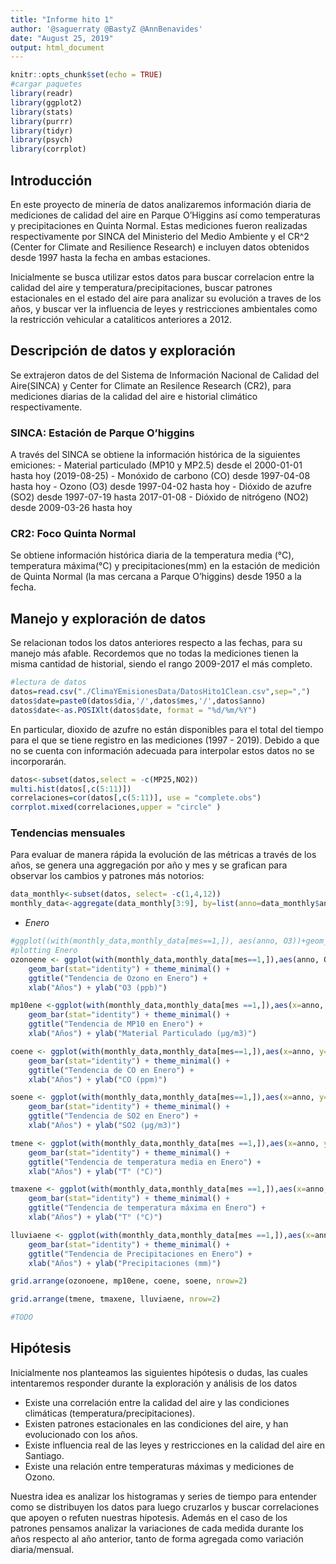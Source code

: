 ```yaml
---
title: "Informe hito 1"
author: '@saguerraty @BastyZ @AnnBenavides'
date: "August 25, 2019"
output: html_document
---
```


```r
knitr::opts_chunk$set(echo = TRUE)
#cargar paquetes
library(readr)
library(ggplot2)
library(stats)
library(purrr)
library(tidyr)
library(psych)
library(corrplot)
```

## Introducción

En este proyecto de minería de datos analizaremos información diaria de mediciones de calidad del aire en Parque O'Higgins así como temperaturas y precipitaciones en Quinta Normal. Estas mediciones fueron realizadas respectivamente por SINCA del Ministerio del Medio Ambiente y el CR^2 (Center for Climate and Resilience Research) e incluyen datos obtenidos desde 1997 hasta la fecha en ambas estaciones.

Inicialmente se busca utilizar estos datos para buscar correlacion entre la calidad del aire y temperatura/precipitaciones, buscar patrones estacionales en el estado del aire para analizar su evolución a traves de los años, y buscar ver la influencia de leyes y restricciones ambientales como la restricción vehicular a cataliticos anteriores a 2012.

## Descripción de datos y exploración
Se extrajeron datos de del Sistema de Información Nacional de Calidad del Aire(SINCA) y Center for Climate an Resilence Research (CR2), para mediciones diarias de la calidad del aire e historial climático respectivamente.

### SINCA: Estación de Parque O'higgins
A través del SINCA se obtiene la información histórica de la siguientes emiciones:
- Material particulado (MP10 y MP2.5) desde el 2000-01-01 hasta hoy (2019-08-25)
- Monóxido de carbono (CO) desde 1997-04-08 hasta hoy
- Ozono (O3) desde 1997-04-02 hasta hoy
- Dióxido de azufre (SO2) desde 1997-07-19 hasta 2017-01-08
- Dióxido de nitrógeno (NO2) desde 2009-03-26 hasta hoy

### CR2: Foco Quinta Normal
Se obtiene información histórica diaria de la temperatura media (°C), temperatura máxima(°C) y precipitaciones(mm) en la estación de medición de Quinta Normal (la mas cercana a Parque O'higgins) desde 1950 a la fecha.

## Manejo y exploración de datos
Se relacionan todos los datos anteriores respecto a las fechas, para su manejo más afable. Recordemos que no todas la mediciones tienen la misma cantidad de historial, siendo el rango 2009-2017 el más completo. 
```r
#lectura de datos
datos=read.csv("./ClimaYEmisionesData/DatosHito1Clean.csv",sep=",")
datos$date=paste0(datos$dia,'/',datos$mes,'/',datos$anno)
datos$date<-as.POSIXlt(datos$date, format = "%d/%m/%Y")
```
En particular, dioxido de azufre no están disponibles para el total del tiempo para el que se tiene registro en las mediciones (1997 - 2019). Debido a que no se cuenta con información adecuada para interpolar estos datos no se incorporarán.
```r
datos<-subset(datos,select = -c(MP25,NO2))
multi.hist(datos[,c(5:11)])
correlaciones=cor(datos[,c(5:11)], use = "complete.obs")
corrplot.mixed(correlaciones,upper = "circle" )
```

<!-- # TODO: promedios mensuales y comparación anual de dichos meses (ej. Abril 97-19) -->

### Tendencias mensuales
Para evaluar de manera rápida la evolución de las métricas a través de los años, se genera una aggregación por año y mes y se grafican para observar los cambios y patrones más notorios:
```r
data_monthly<-subset(datos, select= -c(1,4,12))
monthly_data<-aggregate(data_monthly[3:9], by=list(anno=data_monthly$anno, mes=data_monthly$mes), FUN = mean)

```
- *Enero*
```r
#ggplot((with(monthly_data,monthly_data[mes==1,]), aes(anno, O3))+geom_point(mapping=aes(anno, O3))
#plotting Enero
ozonoene <- ggplot(with(monthly_data,monthly_data[mes==1,]),aes(anno, O3)) + 
    geom_bar(stat="identity") + theme_minimal() +
    ggtitle("Tendencia de Ozono en Enero") +
    xlab("Años") + ylab("O3 (ppb)")

mp10ene <-ggplot(with(monthly_data,monthly_data[mes ==1,]),aes(x=anno, y=MP10)) + 
    geom_bar(stat="identity") + theme_minimal() +
    ggtitle("Tendencia de MP10 en Enero") +
    xlab("Años") + ylab("Material Particulado (µg∕m3)")

coene <- ggplot(with(monthly_data,monthly_data[mes==1,]),aes(x=anno, y=CO)) + 
    geom_bar(stat="identity") + theme_minimal() +
    ggtitle("Tendencia de CO en Enero") +
    xlab("Años") + ylab("CO (ppm)")

soene <- ggplot(with(monthly_data,monthly_data[mes==1,]),aes(x=anno, y=SO2)) + 
    geom_bar(stat="identity") + theme_minimal() +
    ggtitle("Tendencia de SO2 en Enero") +
    xlab("Años") + ylab("SO2 (µg∕m3)")

tmene <- ggplot(with(monthly_data,monthly_data[mes ==1,]),aes(x=anno, y=Tmedia)) + 
    geom_bar(stat="identity") + theme_minimal() +
    ggtitle("Tendencia de temperatura media en Enero") +
    xlab("Años") + ylab("T° (°C)")

tmaxene <- ggplot(with(monthly_data,monthly_data[mes ==1,]),aes(x=anno, y=Tmax)) + 
    geom_bar(stat="identity") + theme_minimal() +
    ggtitle("Tendencia de temperatura máxima en Enero") +
    xlab("Años") + ylab("T° (°C)")

lluviaene <- ggplot(with(monthly_data,monthly_data[mes ==1,]),aes(x=anno, y=Precipitaciones)) + 
    geom_bar(stat="identity") + theme_minimal() +
    ggtitle("Tendencia de Precipitaciones en Enero") +
    xlab("Años") + ylab("Precipitaciones (mm)")

grid.arrange(ozonoene, mp10ene, coene, soene, nrow=2)

grid.arrange(tmene, tmaxene, lluviaene, nrow=2)
```
<!-- - *Febrero* -->
<!-- ```{r} -->
<!-- ggplot(with(monthly_data,monthly_data[mes==2,]),aes(x=anno, y=O3)) +  -->
<!--     geom_bar(stat="identity") + theme_minimal() + -->
<!--     ggtitle("Tendencia de Ozono en Febrero") + -->
<!--     xlab("Años") + ylab("O3 (ppb)") -->

<!-- ggplot(with(monthly_data,monthly_data[mes ==2,]),aes(x=anno, y=MP10)) +  -->
<!--     geom_bar(stat="identity") + theme_minimal() + -->
<!--     ggtitle("Tendencia de MP10 en Febrero") + -->
<!--     xlab("Años") + ylab("Material Particulado (µg∕m3)") -->

<!-- ggplot(with(monthly_data,monthly_data[mes==2,]),aes(x=anno, y=CO)) +  -->
<!--     geom_bar(stat="identity") + theme_minimal() + -->
<!--     ggtitle("Tendencia de CO en Febrero") + -->
<!--     xlab("Años") + ylab("CO (ppm)") -->

<!-- ggplot(with(monthly_data,monthly_data[mes==2,]),aes(x=anno, y=SO2)) +  -->
<!--     geom_bar(stat="identity") + theme_minimal() + -->
<!--     ggtitle("Tendencia de SO2 en Febrero") + -->
<!--     xlab("Años") + ylab("SO2 (µg∕m3)") -->

<!-- ggplot(with(monthly_data,monthly_data[mes ==2,]),aes(x=anno, y=Tmedia)) +  -->
<!--     geom_bar(stat="identity") + theme_minimal() + -->
<!--     ggtitle("Tendencia de temperatura media en Febrero") + -->
<!--     xlab("Años") + ylab("T° (°C)") -->

<!-- ggplot(with(monthly_data,monthly_data[mes ==2,]),aes(x=anno, y=Tmax)) +  -->
<!--     geom_bar(stat="identity") + theme_minimal() + -->
<!--     ggtitle("Tendencia de temperatura máxima en Febrero") + -->
<!--     xlab("Años") + ylab("T° (°C)") -->

<!-- ggplot(with(monthly_data,monthly_data[mes ==2,]),aes(x=anno, y=Precipitaciones)) +  -->
<!--     geom_bar(stat="identity") + theme_minimal() + -->
<!--     ggtitle("Tendencia de Precipitaciones en Febrero") + -->
<!--     xlab("Años") + ylab("Precipitaciones (mm)") -->
<!-- ``` -->
<!-- - *Marzo* -->
<!-- ```{r} -->
<!-- ggplot(with(monthly_data,monthly_data[mes==3,]),aes(x=anno, y=O3)) +  -->
<!--     geom_bar(stat="identity") + theme_minimal() + -->
<!--     ggtitle("Tendencia de Ozono en Marzo") + -->
<!--     xlab("Años") + ylab("O3 (ppb)") -->

<!-- ggplot(with(monthly_data,monthly_data[mes ==3,]),aes(x=anno, y=MP10)) +  -->
<!--     geom_bar(stat="identity") + theme_minimal() + -->
<!--     ggtitle("Tendencia de MP10 en Marzo") + -->
<!--     xlab("Años") + ylab("Material Particulado (µg∕m3)") -->

<!-- ggplot(with(monthly_data,monthly_data[mes==3,]),aes(x=anno, y=CO)) +  -->
<!--     geom_bar(stat="identity") + theme_minimal() + -->
<!--     ggtitle("Tendencia de CO en Marzo") + -->
<!--     xlab("Años") + ylab("CO (ppm)") -->

<!-- ggplot(with(monthly_data,monthly_data[mes==3,]),aes(x=anno, y=SO2)) +  -->
<!--     geom_bar(stat="identity") + theme_minimal() + -->
<!--     ggtitle("Tendencia de SO2 en Marzo") + -->
<!--     xlab("Años") + ylab("SO2 (µg∕m3)") -->

<!-- ggplot(with(monthly_data,monthly_data[mes ==3,]),aes(x=anno, y=Tmedia)) +  -->
<!--     geom_bar(stat="identity") + theme_minimal() + -->
<!--     ggtitle("Tendencia de temperatura media en Marzo") + -->
<!--     xlab("Años") + ylab("T° (°C)") -->

<!-- ggplot(with(monthly_data,monthly_data[mes ==3,]),aes(x=anno, y=Tmax)) +  -->
<!--     geom_bar(stat="identity") + theme_minimal() + -->
<!--     ggtitle("Tendencia de temperatura máxima en Marzo") + -->
<!--     xlab("Años") + ylab("T° (°C)") -->

<!-- ggplot(with(monthly_data,monthly_data[mes ==3,]),aes(x=anno, y=Precipitaciones)) +  -->
<!--     geom_bar(stat="identity") + theme_minimal() + -->
<!--     ggtitle("Tendencia de Precipitaciones en Marzo") + -->
<!--     xlab("Años") + ylab("Precipitaciones (mm)") -->
<!-- ``` -->
<!-- - *Abril* -->
<!-- ```{r} -->
<!-- ggplot(with(monthly_data,monthly_data[mes==4,]),aes(x=anno, y=O3)) +  -->
<!--     geom_bar(stat="identity") + theme_minimal() + -->
<!--     ggtitle("Tendencia de Ozono en Abril") + -->
<!--     xlab("Años") + ylab("O3 (ppb)") -->

<!-- ggplot(with(monthly_data,monthly_data[mes ==4,]),aes(x=anno, y=MP10)) +  -->
<!--     geom_bar(stat="identity") + theme_minimal() + -->
<!--     ggtitle("Tendencia de MP10 en Abril") + -->
<!--     xlab("Años") + ylab("Material Particulado (µg∕m3)") -->

<!-- ggplot(with(monthly_data,monthly_data[mes==4,]),aes(x=anno, y=CO)) +  -->
<!--     geom_bar(stat="identity") + theme_minimal() + -->
<!--     ggtitle("Tendencia de CO en Abril") + -->
<!--     xlab("Años") + ylab("CO (ppm)") -->

<!-- ggplot(with(monthly_data,monthly_data[mes==4,]),aes(x=anno, y=SO2)) +  -->
<!--     geom_bar(stat="identity") + theme_minimal() + -->
<!--     ggtitle("Tendencia de SO2 en Abril") + -->
<!--     xlab("Años") + ylab("SO2 (µg∕m3)") -->

<!-- ggplot(with(monthly_data,monthly_data[mes ==4,]),aes(x=anno, y=Tmedia)) +  -->
<!--     geom_bar(stat="identity") + theme_minimal() + -->
<!--     ggtitle("Tendencia de temperatura media en Abril") + -->
<!--     xlab("Años") + ylab("T° (°C)") -->

<!-- ggplot(with(monthly_data,monthly_data[mes ==4,]),aes(x=anno, y=Tmax)) +  -->
<!--     geom_bar(stat="identity") + theme_minimal() + -->
<!--     ggtitle("Tendencia de temperatura máxima en Abril") + -->
<!--     xlab("Años") + ylab("T° (°C)") -->

<!-- ggplot(with(monthly_data,monthly_data[mes ==4,]),aes(x=anno, y=Precipitaciones)) +  -->
<!--     geom_bar(stat="identity") + theme_minimal() + -->
<!--     ggtitle("Tendencia de Precipitaciones en Abril") + -->
<!--     xlab("Años") + ylab("Precipitaciones (mm)") -->
<!-- ``` -->
<!-- - *Mayo* -->
<!-- ```{r} -->
<!-- ggplot(with(monthly_data,monthly_data[mes==5,]),aes(x=anno, y=O3)) +  -->
<!--     geom_bar(stat="identity") + theme_minimal() + -->
<!--     ggtitle("Tendencia de Ozono en Mayo") + -->
<!--     xlab("Años") + ylab("O3 (ppb)") -->

<!-- ggplot(with(monthly_data,monthly_data[mes ==5,]),aes(x=anno, y=MP10)) +  -->
<!--     geom_bar(stat="identity") + theme_minimal() + -->
<!--     ggtitle("Tendencia de MP10 en Mayo") + -->
<!--     xlab("Años") + ylab("Material Particulado (µg∕m3)") -->

<!-- ggplot(with(monthly_data,monthly_data[mes==5,]),aes(x=anno, y=CO)) +  -->
<!--     geom_bar(stat="identity") + theme_minimal() + -->
<!--     ggtitle("Tendencia de CO en Mayo") + -->
<!--     xlab("Años") + ylab("CO (ppm)") -->

<!-- ggplot(with(monthly_data,monthly_data[mes==5,]),aes(x=anno, y=SO2)) +  -->
<!--     geom_bar(stat="identity") + theme_minimal() + -->
<!--     ggtitle("Tendencia de SO2 en Mayo") + -->
<!--     xlab("Años") + ylab("SO2 (µg∕m3)") -->

<!-- ggplot(with(monthly_data,monthly_data[mes ==5,]),aes(x=anno, y=Tmedia)) +  -->
<!--     geom_bar(stat="identity") + theme_minimal() + -->
<!--     ggtitle("Tendencia de temperatura media en Mayo") + -->
<!--     xlab("Años") + ylab("T° (°C)") -->

<!-- ggplot(with(monthly_data,monthly_data[mes ==5,]),aes(x=anno, y=Tmax)) +  -->
<!--     geom_bar(stat="identity") + theme_minimal() + -->
<!--     ggtitle("Tendencia de temperatura máxima en Mayo") + -->
<!--     xlab("Años") + ylab("T° (°C)") -->

<!-- ggplot(with(monthly_data,monthly_data[mes ==5,]),aes(x=anno, y=Precipitaciones)) +  -->
<!--     geom_bar(stat="identity") + theme_minimal() + -->
<!--     ggtitle("Tendencia de Precipitaciones en Mayo") + -->
<!--     xlab("Años") + ylab("Precipitaciones (mm)") -->
<!-- ``` -->
<!-- - *Junio* -->
<!-- ```{r} -->
<!-- ggplot(with(monthly_data,monthly_data[mes==6,]),aes(x=anno, y=O3)) +  -->
<!--     geom_bar(stat="identity") + theme_minimal() + -->
<!--     ggtitle("Tendencia de Ozono en Junio") + -->
<!--     xlab("Años") + ylab("O3 (ppb)") -->

<!-- ggplot(with(monthly_data,monthly_data[mes ==6,]),aes(x=anno, y=MP10)) +  -->
<!--     geom_bar(stat="identity") + theme_minimal() + -->
<!--     ggtitle("Tendencia de MP10 en Junio") + -->
<!--     xlab("Años") + ylab("Material Particulado (µg∕m3)") -->

<!-- ggplot(with(monthly_data,monthly_data[mes==6,]),aes(x=anno, y=CO)) +  -->
<!--     geom_bar(stat="identity") + theme_minimal() + -->
<!--     ggtitle("Tendencia de CO en Junio") + -->
<!--     xlab("Años") + ylab("CO (ppm)") -->

<!-- ggplot(with(monthly_data,monthly_data[mes==6,]),aes(x=anno, y=SO2)) +  -->
<!--     geom_bar(stat="identity") + theme_minimal() + -->
<!--     ggtitle("Tendencia de SO2 en Junio") + -->
<!--     xlab("Años") + ylab("SO2 (µg∕m3)") -->

<!-- ggplot(with(monthly_data,monthly_data[mes ==6,]),aes(x=anno, y=Tmedia)) +  -->
<!--     geom_bar(stat="identity") + theme_minimal() + -->
<!--     ggtitle("Tendencia de temperatura media en Junio") + -->
<!--     xlab("Años") + ylab("T° (°C)") -->

<!-- ggplot(with(monthly_data,monthly_data[mes ==6,]),aes(x=anno, y=Tmax)) +  -->
<!--     geom_bar(stat="identity") + theme_minimal() + -->
<!--     ggtitle("Tendencia de temperatura máxima en Junio") + -->
<!--     xlab("Años") + ylab("T° (°C)") -->

<!-- ggplot(with(monthly_data,monthly_data[mes ==6,]),aes(x=anno, y=Precipitaciones)) +  -->
<!--     geom_bar(stat="identity") + theme_minimal() + -->
<!--     ggtitle("Tendencia de Precipitaciones en Junio") + -->
<!--     xlab("Años") + ylab("Precipitaciones (mm)") -->
<!-- ``` -->
<!-- - *Julio* -->
<!-- ```{r} -->
<!-- ggplot(with(monthly_data,monthly_data[mes==7,]),aes(x=anno, y=O3)) +  -->
<!--     geom_bar(stat="identity") + theme_minimal() + -->
<!--     ggtitle("Tendencia de Ozono en Julio") + -->
<!--     xlab("Años") + ylab("O3 (ppb)") -->

<!-- ggplot(with(monthly_data,monthly_data[mes ==7,]),aes(x=anno, y=MP10)) +  -->
<!--     geom_bar(stat="identity") + theme_minimal() + -->
<!--     ggtitle("Tendencia de MP10 en Julio") + -->
<!--     xlab("Años") + ylab("Material Particulado (µg∕m3)") -->

<!-- ggplot(with(monthly_data,monthly_data[mes==7,]),aes(x=anno, y=CO)) +  -->
<!--     geom_bar(stat="identity") + theme_minimal() + -->
<!--     ggtitle("Tendencia de CO en Julio") + -->
<!--     xlab("Años") + ylab("CO (ppm)") -->

<!-- ggplot(with(monthly_data,monthly_data[mes==7,]),aes(x=anno, y=SO2)) +  -->
<!--     geom_bar(stat="identity") + theme_minimal() + -->
<!--     ggtitle("Tendencia de SO2 en Julio") + -->
<!--     xlab("Años") + ylab("SO2 (µg∕m3)") -->

<!-- ggplot(with(monthly_data,monthly_data[mes ==7,]),aes(x=anno, y=Tmedia)) +  -->
<!--     geom_bar(stat="identity") + theme_minimal() + -->
<!--     ggtitle("Tendencia de temperatura media en Julio") + -->
<!--     xlab("Años") + ylab("T° (°C)") -->

<!-- ggplot(with(monthly_data,monthly_data[mes ==7,]),aes(x=anno, y=Tmax)) +  -->
<!--     geom_bar(stat="identity") + theme_minimal() + -->
<!--     ggtitle("Tendencia de temperatura máxima en Julio") + -->
<!--     xlab("Años") + ylab("T° (°C)") -->

<!-- ggplot(with(monthly_data,monthly_data[mes ==7,]),aes(x=anno, y=Precipitaciones)) +  -->
<!--     geom_bar(stat="identity") + theme_minimal() + -->
<!--     ggtitle("Tendencia de Precipitaciones en Julio") + -->
<!--     xlab("Años") + ylab("Precipitaciones (mm)") -->
<!-- ``` -->
<!-- - *Agosto* -->
<!-- ```{r} -->
<!-- ggplot(with(monthly_data,monthly_data[mes==8,]),aes(x=anno, y=O3)) +  -->
<!--     geom_bar(stat="identity") + theme_minimal() + -->
<!--     ggtitle("Tendencia de Ozono en Agosto") + -->
<!--     xlab("Años") + ylab("O3 (ppb)") -->

<!-- ggplot(with(monthly_data,monthly_data[mes ==8,]),aes(x=anno, y=MP10)) +  -->
<!--     geom_bar(stat="identity") + theme_minimal() + -->
<!--     ggtitle("Tendencia de MP10 en Agosto") + -->
<!--     xlab("Años") + ylab("Material Particulado (µg∕m3)") -->

<!-- ggplot(with(monthly_data,monthly_data[mes==8,]),aes(x=anno, y=CO)) +  -->
<!--     geom_bar(stat="identity") + theme_minimal() + -->
<!--     ggtitle("Tendencia de CO en Agosto") + -->
<!--     xlab("Años") + ylab("CO (ppm)") -->

<!-- ggplot(with(monthly_data,monthly_data[mes==8,]),aes(x=anno, y=SO2)) +  -->
<!--     geom_bar(stat="identity") + theme_minimal() + -->
<!--     ggtitle("Tendencia de SO2 en Agosto") + -->
<!--     xlab("Años") + ylab("SO2 (µg∕m3)") -->

<!-- ggplot(with(monthly_data,monthly_data[mes ==8,]),aes(x=anno, y=Tmedia)) +  -->
<!--     geom_bar(stat="identity") + theme_minimal() + -->
<!--     ggtitle("Tendencia de temperatura media en Agosto") + -->
<!--     xlab("Años") + ylab("T° (°C)") -->

<!-- ggplot(with(monthly_data,monthly_data[mes ==8,]),aes(x=anno, y=Tmax)) +  -->
<!--     geom_bar(stat="identity") + theme_minimal() + -->
<!--     ggtitle("Tendencia de temperatura máxima en Agosto") + -->
<!--     xlab("Años") + ylab("T° (°C)") -->

<!-- ggplot(with(monthly_data,monthly_data[mes ==8,]),aes(x=anno, y=Precipitaciones)) +  -->
<!--     geom_bar(stat="identity") + theme_minimal() + -->
<!--     ggtitle("Tendencia de Precipitaciones en Agosto") + -->
<!--     xlab("Años") + ylab("Precipitaciones (mm)") -->

<!-- ``` -->
<!-- - *Septiembre* -->
<!-- - *Octubre* -->
<!-- - *Noviembre* -->
<!-- - *Diciembre* -->
<!-- # TODO: variación respecto a dia en año anterior (ej. abril 98-06-10 - abril 97-06-10 ) -->
```r
#TODO
```

## Hipótesis
Inicialmente nos planteamos las siguientes hipótesis o dudas, las cuales intentaremos responder durante la exploración y análisis de los datos

- Existe una correlación entre la calidad del aire y las condiciones climáticas (temperatura/precipitaciones).
- Existen patrones estacionales en las condiciones del aire, y han evolucionado con los años.
- Existe influencia real de las leyes y restricciones en la calidad del aire en Santiago.
- Existe una relación entre temperaturas máximas y mediciones de Ozono.

Nuestra idea es analizar los histogramas y series de tiempo para entender como se distribuyen los datos para luego cruzarlos y buscar correlaciones que apoyen o refuten nuestras hipotesis. Además en el caso de los patrones pensamos analizar la variaciones de cada medida durante los años respecto al año anterior, tanto de forma agregada como variación diaria/mensual.



